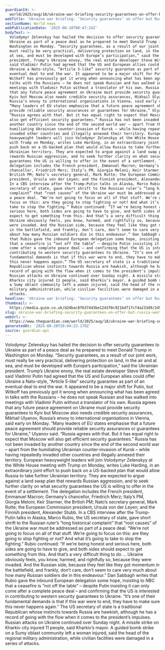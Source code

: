 ```yaml
---
guardianId: >-
  world/2025/aug/18/ukraine-war-briefing-security-guarantees-on-offer-but-russia-wants-some-too
webTitle: 'Ukraine war briefing: ‘Security guarantees’ on offer but Russia wants some too'
sectionName: World news
webPublicationDate: '2025-08-18T00:47:24Z'
bodyText: >-
  Volodymyr Zelenskyy has hailed the decision to offer security guarantees to
  Ukraine as part of a peace deal as he prepared to meet Donald Trump in
  Washington on Monday. “Security guarantees, as a result of our joint work,
  must really be very practical, delivering protection on land, in the air and
  at sea, and must be developed with Europe’s participation,” said the Ukrainian
  president. Trump’s Ukraine envoy, the real estate developer Steve Witkoff,
  said Vladimir Putin had agreed that the US and European allies could offer
  Ukraine a Nato-style, “Article 5-like” security guarantee as part of an
  eventual deal to end the war. It appeared to be a major shift for Putin, but
  Witkoff has previously got it wrong when announcing what has been agreed in
  talks with the Russians – he does not speak Russian and has walked into
  meetings with Vladimir Putin without a translator of his own. Russia agrees
  that any future peace agreement on Ukraine must provide security guarantees to
  Kyiv but Moscow also needs credible security assurances, Mikhail Ulyanov,
  Russia’s envoy to international organisations in Vienna, said early on Monday.
  “Many leaders of EU states emphasise that a future peace agreement should
  provide reliable security assurances or guarantees for Ukraine,” Ulyanov said.
  “Russia agrees with that. But it has equal right to expect that Moscow will
  also get efficient security guarantees.” Russia has not been invaded by
  another country since the end of the second world war – apart from the
  humiliating Ukrainian counter-invasion of Kursk – while having repeatedly
  invaded other countries and illegally annexed their territory. European
  heavyweight leaders will join Volodymyr Zelenskyy at the White House meeting
  with Trump on Monday, writes Luke Harding, in an extraordinary joint effort to
  push back on a US-backed plan that would allow Russia to take further
  Ukrainian territory. They are expected to argue against a land swap plan that
  rewards Russian aggression, and to seek further clarity on what security
  guarantees the US is willing to offer in the event of a settlement. The
  delegation includes the French president, Emmanuel Macron; Germany’s
  chancellor, Friedrich Merz; Italy’s PM, Giorgia Meloni; Keir Starmer, the
  British PM; Nato’s secretary general, Mark Rutte; the European Commission
  president, Ursula von der Leyen; and the Finnish president, Alexander Stubb.
  In a CBS interview after the Trump-Putin talks in Alaska, Marco Rubio, the US
  secretary of state, gave short shrift to the Russian ruler’s “long historical
  complaint” that “root causes” of the Ukraine war must be addressed as part of
  a peace deal. “We’re not going to focus on all of that stuff. We’re going to
  focus on this: are they going to stop fighting or not? And what it’s going to
  take to stop the fighting.” Rubio continued: “If we’re being honest and
  serious here, both sides are going to have to give, and both sides should
  expect to get something from this. And that’s a very difficult thing to do …
  Ukraine obviously feels, you know, harmed, and rightfully so, because they
  were invaded. And the Russian side, because they feel like they got momentum
  in the battlefield, and frankly, don’t care, don’t seem to care very much
  about how many Russian soldiers die in this endeavour.” Dan Sabbagh writes
  that Rubio gave the inbound European delegation some hope, insisting to NBC
  that a ceasefire is “not off the table” – despite Putin insisting it can only
  come after a complete peace deal – and confirming that the US is interested in
  contributing to western security guarantees to Ukraine. “It’s one of their
  fundamental demands is that if this war were to end, they have to make sure
  this never happens again.” The US secretary of state is a traditional
  Republican whose instincts towards Russia are hawkish, although he has a
  record of going with the flow when it comes to the president’s impulses.
  Russian attacks on Ukraine continued over Sunday night. A missile strike on
  Kharkiv city injured 11 people, said Kharkiv’s mayor. A guided bomb strike on
  a Sumy oblast community left a woman injured, said the head of the regional
  military administration, while civilian facilities were damaged in a series of
  attacks.
headline: 'Ukraine war briefing: ‘Security guarantees’ on offer but Russia wants some too'
thumbnail: >-
  https://media.guim.co.uk/d24bac8f637443be1243f0c921bdf17cf4a233d9/245_0_4613_3692/500.jpg
slug: ukraine-war-briefing-security-guarantees-on-offer-but-russia-wants-some-too
webUrl: >-
  https://www.theguardian.com/world/2025/aug/18/ukraine-war-briefing-security-guarantees-on-offer-but-russia-wants-some-too
generatedAt: '2025-08-28T20:04:23.170Z'
source: guardian-api
---
```

Volodymyr Zelenskyy has hailed the decision to offer security guarantees to Ukraine as part of a peace deal as he prepared to meet Donald Trump in Washington on Monday. “Security guarantees, as a result of our joint work, must really be very practical, delivering protection on land, in the air and at sea, and must be developed with Europe’s participation,” said the Ukrainian president. Trump’s Ukraine envoy, the real estate developer Steve Witkoff, said Vladimir Putin had agreed that the US and European allies could offer Ukraine a Nato-style, “Article 5-like” security guarantee as part of an eventual deal to end the war. It appeared to be a major shift for Putin, but Witkoff has previously got it wrong when announcing what has been agreed in talks with the Russians – he does not speak Russian and has walked into meetings with Vladimir Putin without a translator of his own. Russia agrees that any future peace agreement on Ukraine must provide security guarantees to Kyiv but Moscow also needs credible security assurances, Mikhail Ulyanov, Russia’s envoy to international organisations in Vienna, said early on Monday. “Many leaders of EU states emphasise that a future peace agreement should provide reliable security assurances or guarantees for Ukraine,” Ulyanov said. “Russia agrees with that. But it has equal right to expect that Moscow will also get efficient security guarantees.” Russia has not been invaded by another country since the end of the second world war – apart from the humiliating Ukrainian counter-invasion of Kursk – while having repeatedly invaded other countries and illegally annexed their territory. European heavyweight leaders will join Volodymyr Zelenskyy at the White House meeting with Trump on Monday, writes Luke Harding, in an extraordinary joint effort to push back on a US-backed plan that would allow Russia to take further Ukrainian territory. They are expected to argue against a land swap plan that rewards Russian aggression, and to seek further clarity on what security guarantees the US is willing to offer in the event of a settlement. The delegation includes the French president, Emmanuel Macron; Germany’s chancellor, Friedrich Merz; Italy’s PM, Giorgia Meloni; Keir Starmer, the British PM; Nato’s secretary general, Mark Rutte; the European Commission president, Ursula von der Leyen; and the Finnish president, Alexander Stubb. In a CBS interview after the Trump-Putin talks in Alaska, Marco Rubio, the US secretary of state, gave short shrift to the Russian ruler’s “long historical complaint” that “root causes” of the Ukraine war must be addressed as part of a peace deal. “We’re not going to focus on all of that stuff. We’re going to focus on this: are they going to stop fighting or not? And what it’s going to take to stop the fighting.” Rubio continued: “If we’re being honest and serious here, both sides are going to have to give, and both sides should expect to get something from this. And that’s a very difficult thing to do … Ukraine obviously feels, you know, harmed, and rightfully so, because they were invaded. And the Russian side, because they feel like they got momentum in the battlefield, and frankly, don’t care, don’t seem to care very much about how many Russian soldiers die in this endeavour.” Dan Sabbagh writes that Rubio gave the inbound European delegation some hope, insisting to NBC that a ceasefire is “not off the table” – despite Putin insisting it can only come after a complete peace deal – and confirming that the US is interested in contributing to western security guarantees to Ukraine. “It’s one of their fundamental demands is that if this war were to end, they have to make sure this never happens again.” The US secretary of state is a traditional Republican whose instincts towards Russia are hawkish, although he has a record of going with the flow when it comes to the president’s impulses. Russian attacks on Ukraine continued over Sunday night. A missile strike on Kharkiv city injured 11 people, said Kharkiv’s mayor. A guided bomb strike on a Sumy oblast community left a woman injured, said the head of the regional military administration, while civilian facilities were damaged in a series of attacks.

